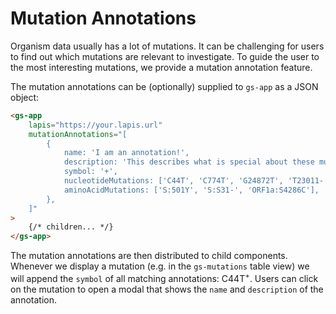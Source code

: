 
<Meta title='Concepts/Mutation Annotations' />

# Mutation Annotations

Organism data usually has a lot of mutations.
It can be challenging for users to find out which mutations are relevant to investigate.
To guide the user to the most interesting mutations, we provide a mutation annotation feature.

The mutation annotations can be (optionally) supplied to `gs-app` as a JSON object:

```html
<gs-app
    lapis="https://your.lapis.url"
    mutationAnnotations="[
        {
            name: 'I am an annotation!',
            description: 'This describes what is special about these mutations.',
            symbol: '+',
            nucleotideMutations: ['C44T', 'C774T', 'G24872T', 'T23011-'],
            aminoAcidMutations: ['S:501Y', 'S:S31-', 'ORF1a:S4286C'],
        },
    ]"
>
    {/* children... */}
</gs-app>
```

The mutation annotations are then distributed to child components.
Whenever we display a mutation (e.g. in the `gs-mutations` table view)
we will append the `symbol` of all matching annotations: <span>C44T<sup class='text-red-600'>+</sup></span>.
Users can click on the mutation to open a modal that shows the `name` and `description` of the annotation.
